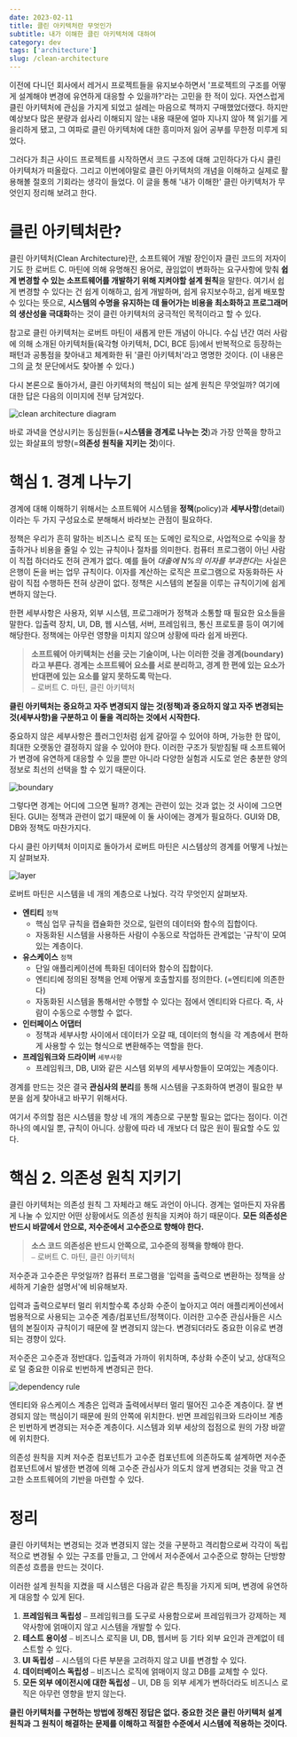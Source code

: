 ```yaml
---
date: 2023-02-11
title: 클린 아키텍처란 무엇인가
subtitle: 내가 이해한 클린 아키텍처에 대하여
category: dev
tags: ['architecture']
slug: /clean-architecture
---
```


이전에 다니던 회사에서 레거시 프로젝트들을 유지보수하면서 '프로젝트의 구조를 어떻게 설계해야 변경에 유연하게 대응할 수 있을까?'라는 고민을 한 적이 있다. 자연스럽게 클린 아키텍처에 관심을 가지게 되었고 설레는 마음으로 책까지 구매했었더랬다. 하지만 예상보다 많은 분량과 쉽사리 이해되지 않는 내용 때문에 얼마 지나지 않아 책 읽기를 게을리하게 됐고, 그 여파로 클린 아키텍처에 대한 흥미마저 잃어 공부를 무한정 미루게 되었다.

그러다가 최근 사이드 프로젝트를 시작하면서 코드 구조에 대해 고민하다가 다시 클린 아키텍처가 떠올랐다. 그리고 이번에야말로 클린 아키텍처의 개념을 이해하고 실제로 활용해볼 절호의 기회라는 생각이 들었다. 이 글을 통해 '내가 이해한' 클린 아키텍처가 무엇인지 정리해 보려고 한다.

# 클린 아키텍처란?

클린 아키텍처(Clean Architecture)란, 소프트웨어 개발 장인이자 클린 코드의 저자이기도 한 로버트 C. 마틴에 의해 유명해진 용어로, 끊임없이 변화하는 요구사항에 맞춰 **쉽게 변경할 수 있는 소프트웨어를 개발하기 위해 지켜야할 설계 원칙**을 말한다. 여기서 쉽게 변경할 수 있다는 건 쉽게 이해하고, 쉽게 개발하며, 쉽게 유지보수하고, 쉽게 배포할 수 있다는 뜻으로, **시스템의 수명을 유지하는 데 들어가는 비용을 최소화하고 프로그래머의 생산성을 극대화**하는 것이 클린 아키텍처의 궁극적인 목적이라고 할 수 있다.

참고로 클린 아키텍처는 로버트 마틴이 새롭게 만든 개념이 아니다. 수십 년간 여러 사람에 의해 소개된 아키텍처들(육각형 아키텍처, DCI, BCE 등)에서 반복적으로 등장하는 패턴과 공통점을 찾아내고 체계화한 뒤 '클린 아키텍처'라고 명명한 것이다. (이 내용은 그의 [글](https://blog.cleancoder.com/uncle-bob/2012/08/13/the-clean-architecture.html) 첫 문단에서도 찾아볼 수 있다.)

다시 본론으로 돌아가서, 클린 아키텍처의 핵심이 되는 설계 원칙은 무엇일까? 여기에 대한 답은 다음의 이미지에 전부 담겨있다.

![clean architecture diagram](./clean-architecture.jpeg)

<Caption value="클린 아키텍처" />

바로 과녁을 연상시키는 동심원들(=**시스템을 경계로 나누는 것**)과 가장 안쪽을 향하고 있는 화살표의 방향(=**의존성 원칙을 지키는 것**)이다.

# 핵심 1. 경계 나누기

경계에 대해 이해하기 위해서는 소프트웨어 시스템을 **정책**(policy)과 **세부사항**(detail)이라는 두 가지 구성요소로 분해해서 바라보는 관점이 필요하다.

정책은 우리가 흔히 말하는 비즈니스 로직 또는 도메인 로직으로, 사업적으로 수익을 창출하거나 비용을 줄일 수 있는 규칙이나 절차를 의미한다. 컴퓨터 프로그램이 아닌 사람이 직접 하더라도 전혀 관계가 없다. 예를 들어 *대출에 N%의 이자를 부과한다*는 사실은 은행이 돈을 버는 업무 규칙이다. 이자를 계산하는 로직은 프로그램으로 자동화하든 사람이 직접 수행하든 전혀 상관이 없다. 정책은 시스템의 본질을 이루는 규칙이기에 쉽게 변하지 않는다.

한편 세부사항은 사용자, 외부 시스템, 프로그래머가 정책과 소통할 때 필요한 요소들을 말한다. 입출력 장치, UI, DB, 웹 시스템, 서버, 프레임워크, 통신 프로토콜 등이 여기에 해당한다. 정책에는 아무런 영향을 미치지 않으며 상황에 따라 쉽게 바뀐다.

> **소프트웨어 아키텍처는 선을 긋는 기술이며, 나는 이러한 것을 경계(boundary)라고 부른다. 경계는 소프트웨어 요소를 서로 분리하고, 경계 한 편에 있는 요소가 반대편에 있는 요소를 알지 못하도록 막는다.** <br />
> ⎯ 로버트 C. 마틴, 클린 아키텍처

**클린 아키텍처는 중요하고 자주 변경되지 않는 것(정책)과 중요하지 않고 자주 변경되는 것(세부사항)을 구분하고 이 둘을 격리하는 것에서 시작한다.**

중요하지 않은 세부사항은 플러그인처럼 쉽게 갈아낄 수 있어야 하며, 가능한 한 많이, 최대한 오랫동안 결정하지 않을 수 있어야 한다. 이러한 구조가 뒷받침될 때 소프트웨어가 변경에 유연하게 대응할 수 있을 뿐만 아니라 다양한 실험과 시도로 얻은 충분한 양의 정보로 최선의 선택을 할 수 있기 때문이다.

![boundary](./boundary.jpeg)

<Caption value="클린 아키텍처는 관심사의 분리에서 시작한다" />

그렇다면 경계는 어디에 그으면 될까? 경계는 관련이 있는 것과 없는 것 사이에 그으면 된다. GUI는 정책과 관련이 없기 때문에 이 둘 사이에는 경계가 필요하다. GUI와 DB, DB와 정책도 마찬가지다.

다시 클린 아키텍처 이미지로 돌아가서 로버트 마틴은 시스템상의 경계를 어떻게 나눴는지 살펴보자.

![layer](./layer.png)

<Caption value="클린 아키텍처 계층" />

로버트 마틴은 시스템을 네 개의 계층으로 나눴다. 각각 무엇인지 살펴보자.

- **엔티티** `정책`
  - 핵심 업무 규칙을 캡슐화한 것으로, 일련의 데이터와 함수의 집합이다.
  - 자동화된 시스템을 사용하든 사람이 수동으로 작업하든 관계없는 '규칙'이 모여있는 계층이다.
- **유스케이스** `정책`
  - 단일 애플리케이션에 특화된 데이터와 함수의 집합이다.
  - 엔티티에 정의된 정책을 언제 어떻게 호출할지를 정의한다. (=엔티티에 의존한다)
  - 자동화된 시스템을 통해서만 수행할 수 있다는 점에서 엔티티와 다르다. 즉, 사람이 수동으로 수행할 수 없다.
- **인터페이스 어댑터**
  - 정책과 세부사항 사이에서 데이터가 오갈 때, 데이터의 형식을 각 계층에서 편하게 사용할 수 있는 형식으로 변환해주는 역할을 한다.
- **프레임워크와 드라이버** `세부사항`
  - 프레임워크, DB, UI와 같은 시스템 외부의 세부사항들이 모여있는 계층이다.

경계를 만드는 것은 결국 **관심사의 분리**를 통해 시스템을 구조화하여 변경이 필요한 부분을 쉽게 찾아내고 바꾸기 위해서다.

여기서 주의할 점은 시스템을 항상 네 개의 계층으로 구분할 필요는 없다는 점이다. 이건 하나의 예시일 뿐, 규칙이 아니다. 상황에 따라 네 개보다 더 많은 원이 필요할 수도 있다.

# 핵심 2. 의존성 원칙 지키기

클린 아키텍처는 의존성 원칙 그 자체라고 해도 과언이 아니다. 경계는 얼마든지 자유롭게 나눌 수 있지만 어떤 상황에서도 의존성 원칙을 지켜야 하기 때문이다. **모든 의존성은 반드시 바깥에서 안으로, 저수준에서 고수준으로 향해야 한다.**

> **소스 코드 의존성은 반드시 안쪽으로, 고수준의 정책을 향해야 한다.** <br/>
> ⎯ 로버트 C. 마틴, 클린 아키텍처

저수준과 고수준은 무엇일까? 컴퓨터 프로그램을 '입력을 출력으로 변환하는 정책을 상세하게 기술한 설명서'에 비유해보자.

입력과 출력으로부터 멀리 위치할수록 추상화 수준이 높아지고 여러 애플리케이션에서 범용적으로 사용되는 고수준 계층/컴포넌트/정책이다. 이러한 고수준 관심사들은 시스템의 본질이자 규칙이기 때문에 잘 변경되지 않는다. 변경되더라도 중요한 이유로 변경되는 경향이 있다.

저수준은 고수준과 정반대다. 입출력과 가까이 위치하며, 추상화 수준이 낮고, 상대적으로 덜 중요한 이유로 빈번하게 변경되곤 한다.

![dependency rule](./dependency-rule.png)

<Caption value="모든 의존성은 반드시 바깥에서 안으로, 저수준에서 고수준으로 향해야 한다" />

엔티티와 유스케이스 계층은 입력과 출력에서부터 멀리 떨어진 고수준 계층이다. 잘 변경되지 않는 핵심이기 때문에 원의 안쪽에 위치한다. 반면 프레임워크와 드라이브 계층은 빈번하게 변경되는 저수준 계층이다. 시스템과 외부 세상의 접점으로 원의 가장 바깥에 위치한다.

의존성 원칙을 지켜 저수준 컴포넌트가 고수준 컴포넌트에 의존하도록 설계하면 저수준 컴포넌트에서 발생한 변경에 의해 고수준 관심사가 의도치 않게 변경되는 것을 막고 견고한 소프트웨어의 기반을 마련할 수 있다.

# 정리

클린 아키텍처는 변경되는 것과 변경되지 않는 것을 구분하고 격리함으로써 각각이 독립적으로 변경될 수 있는 구조를 만들고, 그 안에서 저수준에서 고수준으로 향하는 단방향 의존성 흐름을 만드는 것이다.

이러한 설계 원칙을 지켰을 때 시스템은 다음과 같은 특징을 가지게 되며, 변경에 유연하게 대응할 수 있게 된다.

1. **프레임워크 독립성** ⎯ 프레임워크를 도구로 사용함으로써 프레임워크가 강제하는 제약사항에 얽매이지 않고 시스템을 개발할 수 있다.
2. **테스트 용이성** ⎯ 비즈니스 로직을 UI, DB, 웹서버 등 기타 외부 요인과 관계없이 테스트할 수 있다.
3. **UI 독립성** ⎯ 시스템의 다른 부분을 고려하지 않고 UI를 변경할 수 있다.
4. **데이터베이스 독립성** ⎯ 비즈니스 로직에 얽매이지 않고 DB를 교체할 수 있다.
5. **모든 외부 에이전시에 대한 독립성** ⎯ UI, DB 등 외부 세계가 변하더라도 비즈니스 로직은 아무런 영향을 받지 않는다.

**클린 아키텍처를 구현하는 방법에 정해진 정답은 없다. 중요한 것은 클린 아키텍처 설계 원칙과 그 원칙이 해결하는 문제를 이해하고 적절한 수준에서 시스템에 적용하는 것이다.**
